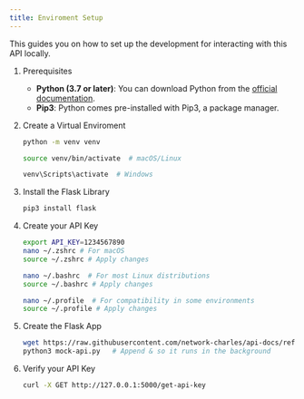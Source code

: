 ```yaml
---
title: Enviroment Setup
---
```


This guides you on how to set up the development for interacting with this API
locally.


<Steps>

1. Prerequisites

   - **Python (3.7 or later)**: You can download Python from the [official documentation](https://www.python.org/downloads/).
   - **Pip3**: Python comes pre-installed with Pip3, a package manager.

2. Create a Virtual Enviroment

   ```bash
   python -m venv venv

   source venv/bin/activate  # macOS/Linux

   venv\Scripts\activate  # Windows
   ```

3. Install the Flask Library

   ```python
   pip3 install flask
   ```

4. Create your API Key

   ```bash
   export API_KEY=1234567890
   nano ~/.zshrc # For macOS
   source ~/.zshrc # Apply changes

   nano ~/.bashrc  # For most Linux distributions
   source ~/.bashrc # Apply changes

   nano ~/.profile  # For compatibility in some environments
   source ~/.profile # Apply changes
   ```

5. Create the Flask App

   ```bash
   wget https://raw.githubusercontent.com/network-charles/api-docs/refs/heads/main/src/content/docs/getting-started/mock-api.py
   python3 mock-api.py   # Append & so it runs in the background
   ```

6. Verify your API Key

   ```bash
   curl -X GET http://127.0.0.1:5000/get-api-key
   ```

</Steps>
